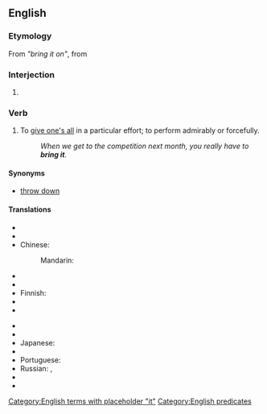 ==English==

===Etymology===
From ''"bring it on"'', from {{term|bring on}}

===Interjection===
{{en-interj}}

# {{context|US|emphatic|lang=en}} {{non-gloss definition|Used to respond affirmatively and aggressively to a challenge by issuing one in return.}}

===Verb===
{{en-verb|head=[[bring]] [[it]]|brings it|bringing it|brought it}}

# {{context|intransitive|informal|lang=en}} To [[give one's all]] in a particular effort; to perform admirably or forcefully.
#: ''When we get to the competition next month, you really have to '''bring it'''.''

====Synonyms====
* [[throw down]]

====Translations====
{{trans-top|to apply maximum effort to an effort}}
* {{trreq|ar}}
* {{trreq|hy}} 
* Chinese:
*: Mandarin: {{t|cmn|放手一搏|sc=Hani}}
* {{trreq|cs}}
* {{trreq|nl}}
* Finnish: {{t-|fi|antaa kaikkensa}}
* {{trreq|fr}}
* {{trreq|de}}
{{trans-mid}}
* {{trreq|hi}}
* {{trreq|it}}
* Japanese: {{t|ja|一生懸命頑張る|tr=isshōkenmei ganbaru|sc=Jpan}}
* {{trreq|ko}}
* Portuguese: {{t-|pt|dar o máximo de si}}
* Russian: {{t|ru|постараться|tr=postarátʹsja|sc=Cyrl}}, {{t|ru|приложить все усилия|tr=priložítʹ vse usílija|sc=Cyrl}}
* {{trreq|es}}
* {{trreq|vi}}
{{trans-bottom}}
[[Category:English terms with placeholder "it"]]
[[Category:English predicates]]